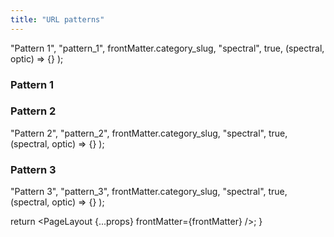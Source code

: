 ```yaml
---
title: "URL patterns"
---
```



  "Pattern 1",
  "pattern_1",
  frontMatter.category_slug,
  "spectral",
  true,
  (spectral, optic) => {}
);

### Pattern 1

<Pattern1 />

### Pattern 2

  "Pattern 2",
  "pattern_2",
  frontMatter.category_slug,
  "spectral",
  true,
  (spectral, optic) => {}
);

<Pattern2 />

### Pattern 3

  "Pattern 3",
  "pattern_3",
  frontMatter.category_slug,
  "spectral",
  true,
  (spectral, optic) => {}
);

<Pattern3 />

  return <PageLayout {...props} frontMatter={frontMatter} />;
}
